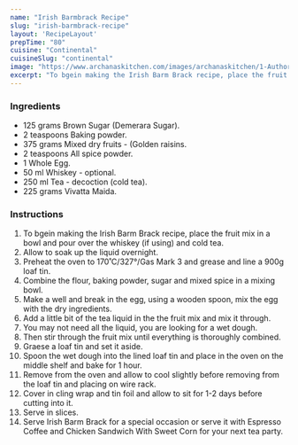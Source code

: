 ---
name: "Irish Barmbrack Recipe"
slug: "irish-barmbrack-recipe"
layout: 'RecipeLayout'
prepTime: "80"
cuisine: "Continental"
cuisineSlug: "continental"
image: "https://www.archanaskitchen.com/images/archanaskitchen/1-Author/swapna_sunil/Irish_Barm_Brack.jpg"
excerpt: "To bgein making the Irish Barm Brack recipe, place the fruit mix in a bowl and pour over the whiskey if using and cold tea"
---

### Ingredients

- 125 grams Brown Sugar (Demerara Sugar).
- 2 teaspoons Baking powder.
- 375 grams Mixed dry fruits - (Golden raisins.
- 2 teaspoons All spice powder.
- 1 Whole Egg.
- 50 ml Whiskey - optional.
- 250 ml Tea - decoction (cold tea).
- 225 grams Vivatta Maida.

### Instructions

1. To bgein making the Irish Barm Brack recipe, place the fruit mix in a bowl and pour over the whiskey (if using) and cold tea.
1. Allow to soak up the liquid overnight.
1. Preheat the oven to 170˚C/327°/Gas Mark 3 and grease and line a 900g loaf tin.
1. Combine the flour, baking powder, sugar and mixed spice in a mixing bowl.
1. Make a well and break in the egg, using a wooden spoon, mix the egg with the dry ingredients.
1. Add a little bit of the tea liquid in the the fruit mix and mix it through.
1. You may not need all the liquid, you are looking for a wet dough.
1. Then stir through the fruit mix until everything is thoroughly combined.
1. Graese a loaf tin and set it aside.
1. Spoon the wet dough into the lined loaf tin and place in the oven on the middle shelf and bake for 1 hour.
1. Remove from the oven and allow to cool slightly before removing from the loaf tin and placing on wire rack.
1. Cover in cling wrap and tin foil and allow to sit for 1-2 days before cutting into it.
1. Serve in slices.
1. Serve Irish Barm Brack for a special occasion or serve it with Espresso Coffee and Chicken Sandwich With Sweet Corn for your next tea party.
